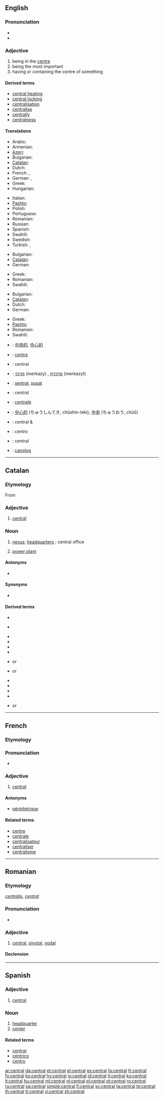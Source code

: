 ==English==

===Pronunciation===
* {{IPA|/ˈsɛntɹəl/}}
* {{audio|en-us-central.ogg|Audio (US)}}

===Adjective===
{{en-adj}}

# being in the [[centre]]
# being the most important
# having or containing the centre of something

====Derived terms====
* [[central heating]]
* [[central locking]]
* [[centralisation]]
* [[centralise]]
* [[centrally]]
* [[centralness]]

====Translations====
{{trans-top|being in the centre}}
* Arabic: {{t|ar|مركزي|alt=مَرْكَزيّ|tr=markaziyy}}
* Armenian: {{t-|hy|կենտրոնական|tr=kentronakan}}
* [[Azeri]]: {{t|az|mərkəzi|xs=Azeri}}
* Bulgarian: {{t|bg|централен}}
* [[Catalan]]: {{t-|ca|central}}
* Dutch: {{t+|nl|centraal}}
* French: {{t+|fr|central|m}},  {{t+|fr|centrale|f}}
* German: {{t+|de|zentral}}, {{t+|de|mittig}}
* Greek: {{t+|el|κεντρικός|tr=kentrikós}}
* Hungarian: {{t+|hu|központi}}
{{trans-mid}}
* Italian: {{t+|it|centrale|m|f}}
* [[Pashto]]: {{t-|ps|منځنى|m|tr=manzanai|sc=ps-Arab|xs=Pashto}}
* Polish: {{t+|pl|centralny}}
* Portuguese: {{t+|pt|central|m|f}}
* Romanian: {{t+|ro|central}}
* Russian: {{t+|ru|центральный|tr=centrál'nyj}}
* Spanish: {{t+|es|central|m|f}}
* Swahili: {{t+|sw|katikati|xs=Swahili}}
* Swedish: {{t+|sv|central}}
* Turkish: {{t|tr|merkezi}},  {{t+|tr|orta}}
{{trans-bottom}}

{{trans-top|being the most important}}
* Bulgarian: {{t|bg|главен}}
* [[Catalan]]: {{t-|ca|central}}
* German: {{t+|de|zentral}}
{{trans-mid}}
* Greek: {{t+|el|κεντρικός|tr=kentrikós}}
* Romanian: {{t+|ro|central}}
* Swahili: {{t+|sw|katikati|xs=Swahili}}
{{trans-bottom}}

{{trans-top|having or containing the centre of something}}
* Bulgarian: {{t|bg|централен}}
* [[Catalan]]: {{t-|ca|central}}
* Dutch: {{t+|nl|centraal}}
* German: {{t+|de|zentral}}
{{trans-mid}}
* Greek: {{t+|el|κεντρικός|tr=kentrikós}}
* [[Pashto]]: {{t-|ps|منځنى|m|tr=manzanai|sc=ps-Arab|xs=Pashto}}
* Romanian: {{t+|ro|central}}
* Swahili: {{t+|sw|katikati|xs=Swahili}}
{{trans-bottom}}

{{checktrans-top}}

* {{ttbc|Chinese}}: [[中央的]], [[中心的]]
* {{ttbc|Esperanto}}: [[centra]]
* {{ttbc|French}}: central
* {{ttbc|Hebrew}}: [[מרכזי]] (merkazy) {{m}}, [[מרכזית]] (merkazyt) {{f}}
* {{ttbc|Indonesian}}: [[sentral]], [[pusat]]
* {{ttbc|Interlingua}}: central
* {{ttbc|Italian}}: [[centrale]]
{{trans-mid}}
* {{ttbc|Japanese}}: [[中心的]] (ちゅうしんてき, chūshin-teki), [[中央]] (ちゅうおう, chūō)
* {{ttbc|Portuguese}}: central {{m}} & {{f}}
* {{ttbc|Spanish}}: centro
* {{ttbc|Danish}}: central
* {{ttbc|Welsh}}: [[canolog]]
{{trans-bottom}}

----

==Catalan==

===Etymology===
From {{etyl|la|ca}}  {{term|lang=la|centralis}}

===Adjective===
{{ca-adj}}

# [[#English|central]]

===Noun===
{{ca-noun|f}}

# [[nexus]]; [[headquarters]] {{gloss|non-military}}; central office
# {{electricity|lang=ca}} [[power plant]]

====Antonyms====
* {{l|ca|sucursal}} {{gloss|branch office}}

====Synonyms====
* {{l|ca|seu}} {{gloss|seat or headquarters}}

====Derived terms====
{{der-top|types of central office}}
* {{l|ca|central telefònica}}
{{der-mid}}
* {{l|ca|central telegràfica}}
{{der-bottom}}
{{der-top|types of power plant}}
* {{l|ca|central elèctrica}}
* {{l|ca|central eòlica}}
* {{l|ca|central fotovoltaica}}
* {{l|ca|central geotèrmica}}
* {{l|ca|central heliotèrmica}} or {{l|ca|central heliotermodinàmica}}
* {{l|ca|central hidràulica}} or {{l|ca|central hidroelèctrica}}
{{der-mid}}
* {{l|ca|central hidrotèrmica}}
* {{l|ca|central mareomotriu}}
* {{l|ca|central nuclear}}
* {{l|ca|central solar}}
* {{l|ca|central tèrmica}} or {{l|ca|central termoelèctrica}}
{{der-bottom}}

----

==French==

===Etymology===
{{etyl|la|fr}} {{term|centralis|lang=la}}

===Pronunciation===
* {{Audio-IPA|Fr-central.ogg|/sɑ̃t.ʁal/}}

===Adjective===
{{infl|fr|adjective|g=m|f|centrale|m plural|centraux|f plural|centrales}}

# [[#English|central]]

====Antonyms====
* [[périphérique]]

====Related terms====
* [[centre#French|centre]] {{m}}
* [[centrale]]
* [[centralisateur]]
* [[centraliser]]
* [[centralisme]]

----

==Romanian==

===Etymology===
{{etyl|la|ro}} ''[[centralis]]'', {{etyl|fr|ro}} ''[[central#French|central]]''

===Pronunciation===
* {{IPA|[ʧen'tral]|lang=ro}}

===Adjective===
{{ro-adj|4}}

# [[central#English|central]], [[pivotal]], [[nodal]]

====Declension====
{{ro-adj-4|central}}

----

==Spanish==

===Adjective===
{{es-adj|pl=centrales}}

# [[central#English|central]]

===Noun===
{{es-noun-f|pl=centrales}}

# [[headquarter]]
# [[center]]

====Related terms====
* [[centrar]]
* [[céntrico]]
* [[centro]]

[[ar:central]]
[[da:central]]
[[et:central]]
[[el:central]]
[[es:central]]
[[fa:central]]
[[fr:central]]
[[fy:central]]
[[ko:central]]
[[hy:central]]
[[io:central]]
[[id:central]]
[[it:central]]
[[ku:central]]
[[lt:central]]
[[hu:central]]
[[ml:central]]
[[nl:central]]
[[pl:central]]
[[pt:central]]
[[ro:central]]
[[ru:central]]
[[sq:central]]
[[simple:central]]
[[fi:central]]
[[sv:central]]
[[ta:central]]
[[te:central]]
[[th:central]]
[[tr:central]]
[[vi:central]]
[[zh:central]]